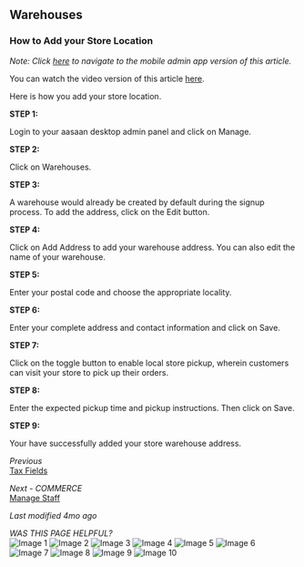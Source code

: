 ## Warehouses

### How to Add your Store Location

*Note: Click [here](#) to navigate to the mobile admin app version of this article.*

You can watch the video version of this article [here](#).

Here is how you add your store location.

**STEP 1:**

Login to your aasaan desktop admin panel and click on Manage.

**STEP 2:**

Click on Warehouses.

**STEP 3:**

A warehouse would already be created by default during the signup process. To add the address, click on the Edit button.

**STEP 4:**

Click on Add Address to add your warehouse address. You can also edit the name of your warehouse.

**STEP 5:**

Enter your postal code and choose the appropriate locality.

**STEP 6:**

Enter your complete address and contact information and click on Save.

**STEP 7:**

Click on the toggle button to enable local store pickup, wherein customers can visit your store to pick up their orders.

**STEP 8:**

Enter the expected pickup time and pickup instructions. Then click on Save.

**STEP 9:**

Your have successfully added your store warehouse address.

*Previous*  
[Tax Fields](#)

*Next - COMMERCE*  
[Manage Staff](#)

*Last modified 4mo ago*

*WAS THIS PAGE HELPFUL?*  
![Image 1](https://cdn.aasaan.app/docs/warehouses/warehouses_1.png)
![Image 2](https://cdn.aasaan.app/docs/warehouses/warehouses_2.png)
![Image 3](https://cdn.aasaan.app/docs/warehouses/warehouses_3.png)
![Image 4](https://cdn.aasaan.app/docs/warehouses/warehouses_4.png)
![Image 5](https://cdn.aasaan.app/docs/warehouses/warehouses_5.png)
![Image 6](https://cdn.aasaan.app/docs/warehouses/warehouses_6.png)
![Image 7](https://cdn.aasaan.app/docs/warehouses/warehouses_7.png)
![Image 8](https://cdn.aasaan.app/docs/warehouses/warehouses_8.png)
![Image 9](https://cdn.aasaan.app/docs/warehouses/warehouses_9.png)
![Image 10](https://cdn.aasaan.app/docs/warehouses/warehouses_10.png)
